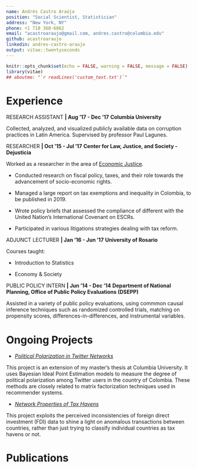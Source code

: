 ```yaml
---
name: Andrés Castro Araújo
position: "Social Scientist, Statistician"
address: "New York, NY"
phone: +1 718 360-6862
email: "acastroaraujo@gmail.com, andres.castro@columbia.edu"
github: acastroaraujo
linkedin: andres-castro-araujo
output: vitae::twentyseconds
---
```


```r
knitr::opts_chunk$set(echo = FALSE, warning = FALSE, message = FALSE)
library(vitae)
## aboutme: "`r readLines('custom_text.txt')`"
```

# Experience

\vspace{0.25cm}
RESEARCH ASSISTANT **| Aug '17 - Dec '17** \newline
**Columbia University**

Collected, analyzed, and visualized publicly available data on corruption practices in Latin America. Supervised by professor Paul Lagunes.

\vspace{0.25cm}
RESEARCHER **| Oct '15 - Jul '17** \newline 
**Center for Law, Justice, and Society - Dejusticia**

Worked as a researcher in the area of [Economic Justice](https://www.dejusticia.org/en/issues/economic-justice/).

- Conducted research on fiscal policy, taxes, and their role towards the advancement of socio-economic rights. 

- Managed a large report on tax exemptions and inequality in Colombia, to be published in 2019. 

- Wrote policy briefs that assessed the compliance of different with the United Nation's International Covenant on ESCRs.

- Participated in various litigations strategies dealing with tax reform.

\vspace{0.25cm}
ADJUNCT LECTURER **| Jan '16 - Jun '17** \newline
**University of Rosario**

Courses taught:

- Introduction to Statistics

- Economy & Society

\vspace{0.25cm}
PUBLIC POLICY INTERN **| Jun '14 - Dec '14** \newline
**Department of National Planning, Office of Public Policy Evaluations (DSEPP)**

Assisted in a variety of public policy evaluations, using commmon causal inference techniques such as randomized controlled trials, matching on propensity scores, differences-in-differences, and instrumental variables.

\vspace{0.25cm}
# Ongoing Projects

- [*Political Polarization in Twitter Networks*](https://acastroaraujo.github.io/TwitterPolitics/)

This project is an extension of my master's thesis at Columbia University. It uses Bayesian Ideal Point Estimation models to measure the degree of political polarization among Twitter users in the country of Colombia. These methods are closely related to matrix factorization techniques used in recommender systems.

- [*Network Properties of Tax Havens*](https://acastroaraujo.github.io/TaxHavens/)

This project exploits the perceived inconsistencies of foreign direct investment (FDI) data to shine a light on anomalous transactions between countries, rather than just trying to classify individual countries as tax havens or not. 

# Publications
\begin{hangparas}{.25in}{1}
Castro A., A. (forthcoming) "The power in numbers: Statistical visibility and Inequality in Colombia and Dominican Republic", Siglo XXI Editores

Uprimny, R., Chaparro H., S. \& Castro A., A, (2019) "Bridging the Gap: The Evolving Doctrine on ESCR and 'Maximum Available Resources'”. In: The Future of Economic and Social Rights, Cambridge University Press

Castro A., A. \& Uprimny, R. (forthcoming) Beneficios Impuestos: Beneficios tributarios y DH en Colombia, Dejusticia and International Budget Partnership

Chaparro H., S. \& Castro, A. (2017) "Política fiscal y derechos humanos en Colombia: hacia una perspectiva integrada", Revista de la Defensa Pública de la Ciudad de Buenos Aires, p. 175-194
\end{hangparas}
